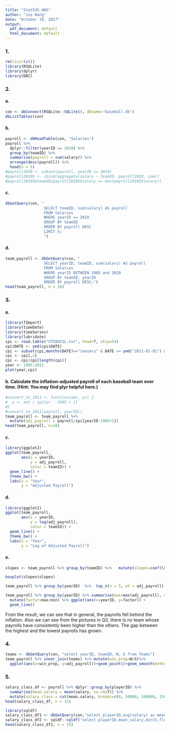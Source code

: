 ```yaml
---
title: "Stat535_HW5"
author: "Jie Wang"
date: "October 29, 2017"
output:
  pdf_document: default
  html_document: default
---
```


### 1.
```r
rm(list=ls())
library(RSQLite)
library(dplyr)
library(DBI)
```

### 2.	
#### a.
```r
con <- dbConnect(RSQLite::SQLite(), dbname='baseball.db')
dbListTables(con)
```
#### b.	
```r
payroll <- dbReadTable(con, "Salaries")
payroll %>%
  dplyr::filter(yearID == 2010) %>%
  group_by(teamID) %>%
  summarise(payroll = sum(salary)) %>%
  arrange(desc(payroll)) %>%
  head(n = 5)
#payroll2010 <- subset(payroll, yearID == 2010)
#payroll2010S <- cbind(aggregate(salary ~ teamID, payroll2010, sum))
#payroll2010S$teamID[payroll2010S$salary == max(payroll2010S$salary)]
```
#### c.	
```r
dbGetQuery(con, "
                 SELECT teamID, sum(salary) AS payroll
                 FROM Salaries
                 WHERE yearID == 2010
                 GROUP BY teamID
                 ORDER BY payroll DESC
                 LIMIT 5;
                 ")
```
#### d.	
```r
team_payroll <- dbGetQuery(con, "
                 SELECT yearID, teamID, sum(salary) AS payroll
                 FROM Salaries
                 WHERE yearID BETWEEN 1985 and 2010
                 GROUP BY teamID, yearID
                 ORDER BY payroll DESC;")
head(team_payroll, n = 10)
```

### 3.	

#### a.
```r
library(fImport)
library(timeDate)
library(timeSeries)
library(lubridate)
cpi <- read.table("CPIAUCSL.txt", head=T, skip=54)
cpi$DATE <- ymd(cpi$DATE)
cpi <- subset(cpi,months(DATE)=="January" & DATE <= ymd("2011-01-01") & DATE >= ymd("1985-01-01"))
cpi <- cpi[,2]
cpi <- cpi/cpi[length(cpi)]
year <- 1985:2011
plot(year,cpi)
```

#### b.	Calculate the inflation-adjusted payroll of each baseball team over time.  (Hint:  You may find plyr helpful here.)
```r
#convert_to_2011 <- function(amt, yr) {
#  y <- amt / cpi[yr - 1985 + 1]
#}
#convert_to_2011(payroll, yearID))
team_payroll <- team_payroll %>%
  mutate(adj_payroll = payroll/cpi[yearID-1985+1])
head(team_payroll, n=10)
```
#### c.	
```r
library(ggplot2)
ggplot(team_payroll,
       aes(x = yearID,
           y = adj_payroll,
           color = teamID)) + 
  geom_line() +
  theme_bw() +
  labs(x = "Year",
       y = "Adjusted Payroll")
```

 
#### d.	
```r
library(ggplot2)
ggplot(team_payroll,
       aes(x = yearID,
           y = log(adj_payroll),
           color = teamID)) + 
  geom_line() +
  theme_bw() +
  labs(x = "Year",
       y = "Log of Adjusted Payroll")
```
#### e.	
```r
slopes <- team_payroll %>% group_by(teamID) %>%   mutate(slopes=coef(lm(log(adj_payroll)~yearID))[2]) 

boxplot(slopes$slopes)

team_payroll %>% group_by(yearID)  %>%  top_n(n = 5, wt = adj_payroll) %>% arrange(desc(yearID)) %>% group_by(teamID) %>% count() %>% arrange(desc(n))

team_payroll %>% group_by(yearID) %>% summarise(max=max(adj_payroll), min=min(adj_payroll)) %>% 
  mutate(factor=max/min) %>% ggplot(aes(x=yearID, y=factor)) +
  geom_line()
```
From the result, we can see that in general, the payrolls fell behind the inflation.
Also we can see from the  pictures in Q3, there is no team whose payrolls have consistently been higher than the others.
The gap between the highest and the lowest payrolls has grown. 

### 4.	
```r
teams <- dbGetQuery(con, "select yearID, teamID, W, G from Teams")
team_payroll %>% inner_join(teams) %>% mutate(win_prop=W/G)%>%
  ggplot(aes(x=win_prop, y=adj_payroll))+geom_point()+geom_smooth(method="lm")
```

### 5.	
```r
salary_class_df <- payroll %>% dplyr::group_by(playerID) %>% 
  summarise(mean.salary = mean(salary, na.rm=T)) %>%
  mutate(salary_class = cut(mean.salary, breaks=c(0, 50000, 100000, 150000, 200000, max(mean.salary)), labels=as.character(1:5)))
head(salary_class_df, n = 15)

library(sqldf)
salary_class_df1 <- dbGetQuery(con,"select playerID,avg(salary) as mean_salary from Salaries group by playerID")
salary_class_df2 <- sqldf::sqldf("select playerID,mean_salary,min(5,floor(mean_salary/5000)) as salary_class from salary_class_df1")
head(salary_class_df2, n = 15)
```

